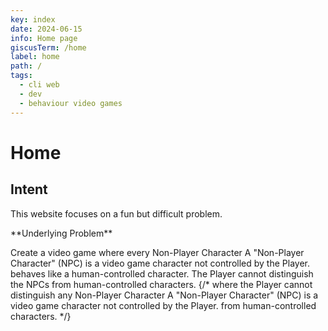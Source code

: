 ```yaml
---
key: index
date: 2024-06-15
info: Home page
giscusTerm: /home
label: home
path: /
tags: 
  - cli web 
  - dev 
  - behaviour video games
---
```


# Home

## Intent

This website focuses on a fun but difficult problem.

<Card id="underlying-problem"> 
**Underlying Problem**

Create a video game where every Non-Player Character <SideNote>A "Non-Player Character" (NPC) is a video game character not controlled by the Player.</SideNote>
behaves like a human-controlled character. The Player cannot distinguish the NPCs from human-controlled characters.
{/* where the Player cannot distinguish any Non-Player Character <SideNote>A "Non-Player Character" (NPC) is a video game character not controlled by the Player.</SideNote>
from human-controlled characters. */}
</Card>
